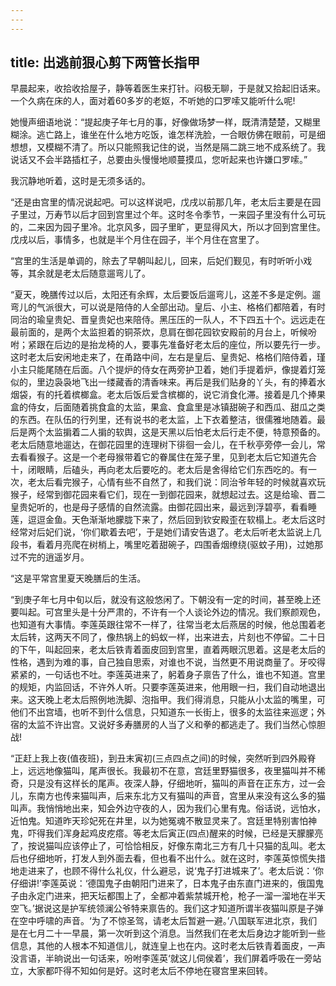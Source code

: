 ```yaml
---
---
---
```

title: 出逃前狠心剪下两管长指甲
---



早晨起来，收拾收拾屋子，静等着医生来打针。闷极无聊，于是就又拾起旧话来。一个久病在床的人，面对着60多岁的老妪，不听她的口罗嗦又能听什么呢!

她慢声细语地说：“提起庚子年七月的事，好像做场梦一样，既清清楚楚，又糊里糊涂。逃亡路上，谁坐在什么地方吃饭，谁怎样洗脸，一合眼仿佛在眼前，可是细想想，又模糊不清了。所以只能照我记住的说，当然是隔二跳三地不成系统了。我说话又不会半路插杠子，总要由头慢慢地顺蔓摸瓜，您听起来也许嫌口罗嗦。”

我沉静地听着，这时是无须多话的。

“还是由宫里的情况说起吧。可以这样说吧，戊戌以前那几年，老太后主要是在园子里过，万寿节以后才回到宫里过个年。这时冬令季节，一来园子里没有什么可玩的，二来因为园子里冷。北京风多，园子里旷，更显得风大，所以才回到宫里住。戊戌以后，事情多，也就是半个月住在园子，半个月住在宫里了。

“宫里的生活是单调的，除去了早朝叫起儿，回来，后妃们觐见，有时听听小戏等，其余就是老太后随意遛弯儿了。

“夏天，晚膳传过以后，太阳还有余辉，太后要饭后遛弯儿，这差不多是定例。遛弯儿的气派很大，可以说是陪侍的人全部出动。皇后、小主、格格们都陪着，有时同治的瑜皇贵妃、晋皇贵妃也来陪侍。黑压压的一队人，不下四五十个。远远走在最前面的，是两个太监担着的铜茶炊，息肩在御花园钦安殿前的月台上，听候吩咐；紧跟在后边的是抬龙椅的人，要事先准备好老太后的座位，所以要先行一步。这时老太后安闲地走来了，在甬路中间，左右是皇后、皇贵妃、格格们陪侍着，瑾小主只能尾随在后面。八个提炉的侍女在两旁护卫着，她们手提着炉，像提着灯笼似的，里边袅袅地飞出一缕藏香的清香味来。再后是我们贴身的丫头，有的捧着水烟袋，有的托着槟榔盒。老太后饭后爱含槟榔的，说它消食化滞。接着是几个捧果盒的侍女，后面随着挑食盒的太监，果盒、食盒里是冰镇甜碗子和西瓜、甜瓜之类的东西。在队伍的行列里，还有说书的老太监，上下衣着整洁，很儒雅地随着。最后是两个太监掮着二人掮的软舆，这是天黑以后怕老太后行走不便，特意预备的。老太后随意地遛达，在御花园里的连理树下徘徊一会儿，在千秋亭旁停一会儿，常去看看猴子。这是一个老母猴带着它的眷属住在笼子里，见到老太后它知道先合十，闭眼睛，后磕头，再向老太后要吃的。老太后是舍得给它们东西吃的。有一次，老太后看完猴子，心情有些不自然了，和我们说：同治爷年轻的时候就喜欢玩猴子，经常到御花园来看它们，现在一到御花园来，就想起过去。这是给瑜、晋二皇贵妃听的，也是母子感情的自然流露。由御花园出来，最远到浮碧亭，看看睡莲，逗逗金鱼。天色渐渐地朦胧下来了，然后回到钦安殿歪在软榻上。老太后这时经常对后妃们说，‘你们歇着去吧’，于是她们请安告退了。老太后听老太监说上几段书，看着月亮爬在树梢上，嘴里吃着甜碗子，四围香烟缭绕(驱蚊子用)，过她那过不完的逍遥岁月。

“这是平常宫里夏天晚膳后的生活。

“到庚子年七月中旬以后，就没有这般悠闲了。下朝没有一定的时间，甚至晚上还要叫起。可宫里头是十分严肃的，不许有一个人谈论外边的情况。我们察颜观色，也知道有大事情。李莲英跟往常不一样了，往常当老太后燕居的时候，他总围着老太后转，这两天不同了，像热锅上的蚂蚁一样，出来进去，片刻也不停留。二十日的下午，叫起回来，老太后铁青着面皮回到宫里，直着两眼沉思着。这是老太后的性格，遇到为难的事，自己独自思索，对谁也不说，当然更不用说商量了。牙咬得紧紧的，一句话也不吐。李莲英进来了，躬着身子禀告了什么，谁也不知道。宫里的规矩，内监回话，不许外人听。只要李莲英进来，他用眼一扫，我们自动地退出来。这天晚上老太后照例地洗脚、泡指甲。我们得消息，只能从小太监的嘴里，可他们不出宫墙，也听不到什么信息，只知道东一长街上，很多的太监往来巡逻；外宿的太监不许出宫。又说好多寿膳房的人当了义和拳的都逃走了。我们当然心惊胆战!

“正赶上我上夜(值夜班)，到丑末寅初(三点四点之间)的时候，突然听到四外殿脊上，远远地像猫叫，尾声很长。我最初不在意，宫廷里野猫很多，夜里猫叫并不稀奇，只是没有这样长的尾声。夜深人静，仔细地听，猫叫的声音在正东方，过一会儿，东南方也传来猫叫声，后来东北方又有猫叫的声音，宫里从来没有这么多的猫叫声。我悄悄地出来，知会外边守夜的人，因为我们心里有鬼。俗话说，远怕水，近怕鬼。知道昨天珍妃死在井里，以为她冤魂不散显灵来了。宫廷里特别害怕神鬼，吓得我们浑身起鸡皮疙瘩。等老太后寅正(四点)醒来的时候，已经是天朦朦亮了，按说猫叫应该停止了，可恰恰相反，好像东南北三方有几十只猫的乱叫。老太后也仔细地听，打发人到外面去看，但也看不出什么。就在这时，李莲英惊慌失措地走进来了，也顾不得什么礼仪，什么避忌，说‘鬼子打进城来了’。老太后说：‘你仔细讲!’李莲英说：‘德国鬼子由朝阳门进来了，日本鬼子由东直门进来的，俄国鬼子由永定门进来，把天坛都围上了，全都冲着紫禁城开枪，枪子一溜一溜地在半天空飞。’据说这是护军统领澜公爷特来禀告的。我们这才知道所谓半夜猫叫原是子弹在空中呼啸的声音。‘为了不惊圣驾，请老太后暂避一避。’八国联军进北京，我们是在七月二十一早晨，第一次听到这个消息。当然我们在老太后身边才能听到一些信息，其他的人根本不知道信儿，就连皇上也在内。这时老太后铁青着面皮，一声没言语，半晌说出一句话来，吩咐李莲英‘就这儿伺侯着’，我们屏着呼吸在一旁站立，大家都吓得不知如何是好。这时老太后不停地在寝宫里来回转。